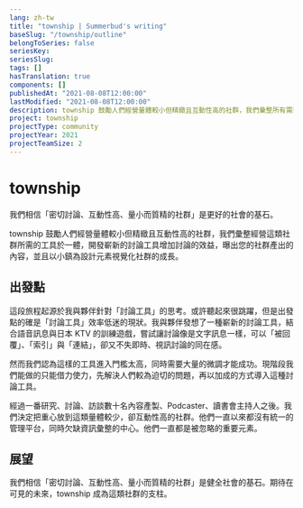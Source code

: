 ```yaml
---
lang: zh-tw
title: "township | Summerbud's writing"
baseSlug: "/township/outline"
belongToSeries: false
seriesKey: 
seriesSlug: 
tags: []
hasTranslation: true
components: []
publishedAt: "2021-08-08T12:00:00"
lastModified: "2021-08-08T12:00:00"
description: township 鼓勵人們經營量體較小但精緻且互動性高的社群，我們彙整所有需要的工具於一體，開發嶄新的討論工具增加討論的效益，曝出您的社群產出的內容，並且視覺化社群的成長。
project: township
projectType: community
projectYear: 2021
projectTeamSize: 2
---
```


# township

我們相信「密切討論、互動性高、量小而質精的社群」是更好的社會的基石。

township 鼓勵人們經營量體較小但精緻且互動性高的社群，我們彙整經營這類社群所需的工具於一體，開發嶄新的討論工具增加討論的效益，曝出您的社群產出的內容，並且以小鎮為設計元素視覺化社群的成長。

## 出發點

這段旅程起源於我與夥伴針對「討論工具」的思考。或許聽起來很跳躍，但是出發點的確是「討論工具」效率低迷的現狀。我與夥伴發想了一種嶄新的討論工具，結合語音訊息與日本 KTV 的訓練遊戲，嘗試讓討論像是文字訊息一樣，可以「被回覆」、「索引」與「連結」，卻又不失即時、視訊討論的同在感。

然而我們認為這樣的工具進入門檻太高，同時需要大量的微調才能成功。現階段我們能做的只能借力使力，先解決人們較為迫切的問題，再以加成的方式導入這種討論工具。

經過一番研究、討論、訪談數十名內容產製、Podcaster、讀書會主持人之後。我們決定把重心放到這類量體較少，卻互動性高的社群。他們一直以來都沒有統一的管理平台，同時欠缺資訊彙整的中心。他們一直都是被忽略的重要元素。

## 展望

我們相信「密切討論、互動性高、量小而質精的社群」是健全社會的基石。期待在可見的未來，township 成為這類社群的支柱。
